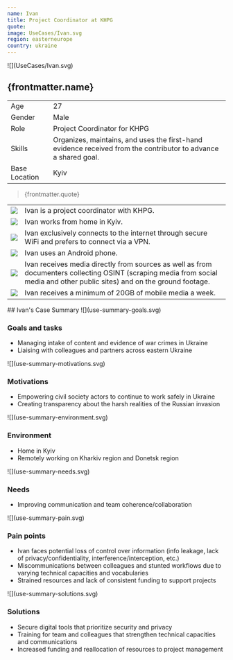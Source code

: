 ```yaml
---
name: Ivan
title: Project Coordinator at KHPG
quote:
image: UseCases/Ivan.svg
region: easterneurope
country: ukraine
---
```



<ProfileSection>
![](UseCases/Ivan.svg)

## **{frontmatter.name}**

|               |                                                                                                                |
| ------------- | -------------------------------------------------------------------------------------------------------------- |
| Age           | 27                                                                                                             |
| Gender        | Male                                                                                                           |
| Role          | Project Coordinator for KHPG                                                                                   |
| Skills        | Organizes, maintains, and uses the first-hand evidence received from the contributor to advance a shared goal. |
| Base Location | Kyiv                                                                                                           |

> {frontmatter.quote}

|                    |                                                                                                                                                                             |
| ------------------ | --------------------------------------------------------------------------------------------------------------------------------------------------------------------------- |
| ![](khpg.svg)      | Ivan is a project coordinator with KHPG.                                                                                                                                    |
| ![](folder.svg)    | Ivan works from home in Kyiv.                                                                                                                                               |
| ![](play.svg)      | Ivan exclusively connects to the internet through secure WiFi and prefers to connect via a VPN.                                                                             |
| ![](hands.svg)     | Ivan uses an Android phone.                                                                                                                                                 |
| ![](website.svg)   | Ivan receives media directly from sources as well as from documenters collecting OSINT (scraping media from social media and other public sites) and on the ground footage. |
| ![](checkmark.svg) | Ivan receives a minimum of 20GB of mobile media a week.                                                                                                                     |

</ProfileSection>
<AchievementsSection>
    ## Ivan's Case Summary

<AchievementItem>
![](use-summary-goals.svg)

### Goals and tasks

- Managing intake of content and evidence of war crimes in Ukraine
- Liaising with colleagues and partners across eastern Ukraine

</AchievementItem>
<AchievementItem>
![](use-summary-motivations.svg)

### Motivations

- Empowering civil society actors to continue to work safely in Ukraine
- Creating transparency about the harsh realities of the Russian invasion

</AchievementItem>
<AchievementItem>
![](use-summary-environment.svg)

### Environment

- Home in Kyiv
- Remotely working on Kharkiv region and Donetsk region

</AchievementItem>
<AchievementItem>
![](use-summary-needs.svg)

### Needs

- Improving communication and team coherence/collaboration

</AchievementItem>
<AchievementItem>
![](use-summary-pain.svg)

### Pain points

- Ivan faces potential loss of control over information (info leakage, lack of privacy/confidentiality, interference/interception, etc.)
- Miscommunications between colleagues and stunted workflows due to varying technical capacities and vocabularies
- Strained resources and lack of consistent funding to support projects

</AchievementItem>
<AchievementItem>
![](use-summary-solutions.svg)

### Solutions

- Secure digital tools that prioritize security and privacy
- Training for team and colleagues that strengthen technical capacities and communications
- Increased funding and reallocation of resources to project management

</AchievementItem>
</AchievementsSection>
